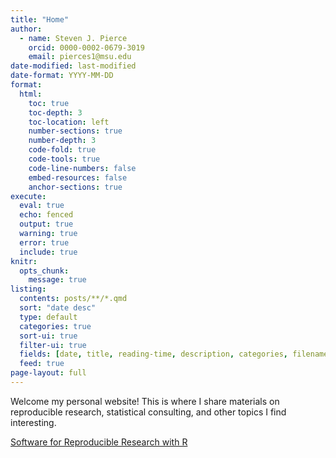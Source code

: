 ```yaml
---
title: "Home"
author: 
  - name: Steven J. Pierce
    orcid: 0000-0002-0679-3019
    email: pierces1@msu.edu
date-modified: last-modified
date-format: YYYY-MM-DD
format: 
  html:
    toc: true
    toc-depth: 3
    toc-location: left
    number-sections: true
    number-depth: 3
    code-fold: true
    code-tools: true
    code-line-numbers: false
    embed-resources: false 
    anchor-sections: true
execute:
  eval: true
  echo: fenced
  output: true
  warning: true
  error: true
  include: true
knitr:
  opts_chunk: 
    message: true
listing:
  contents: posts/**/*.qmd
  sort: "date desc"
  type: default
  categories: true
  sort-ui: true
  filter-ui: true
  fields: [date, title, reading-time, description, categories, filename]
  feed: true
page-layout: full  
---
```


Welcome my personal website! This is where I share materials on reproducible 
research, statistical consulting, and other topics I find interesting.  

[Software for Reproducible Research with R](rr_software.qmd)
